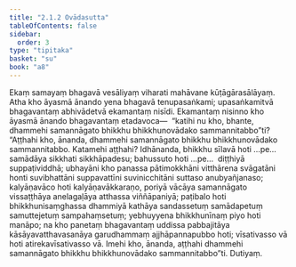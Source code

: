 ```yaml
---
title: "2.1.2 Ovādasutta"
tableOfContents: false
sidebar:
  order: 3
type: "tipitaka"
basket: "su"
book: "a8"
---
```



<DynamicBreadcrumb />

<Division number="52" book="a8">

<Paragraph number="556" book="a8">
Ekaṃ samayaṃ bhagavā vesāliyaṃ viharati mahāvane kūṭāgārasālāyaṃ. Atha kho āyasmā ānando yena bhagavā tenupasaṅkami; upasaṅkamitvā bhagavantaṃ abhivādetvā ekamantaṃ nisīdi. Ekamantaṃ nisinno kho āyasmā ānando bhagavantaṃ etadavoca—  “katihi nu kho, bhante, dhammehi samannāgato bhikkhu bhikkhunovādako sammannitabbo”ti?
</Paragraph>

<Paragraph number="557" book="a8">
“Aṭṭhahi kho, ānanda, dhammehi samannāgato bhikkhu bhikkhunovādako sammannitabbo. Katamehi aṭṭhahi? Idhānanda, bhikkhu sīlavā hoti …pe…  samādāya sikkhati sikkhāpadesu; bahussuto hoti …pe…  diṭṭhiyā suppaṭividdhā; ubhayāni kho panassa pātimokkhāni vitthārena svāgatāni honti suvibhattāni suppavattīni suvinicchitāni suttaso anubyañjanaso; kalyāṇavāco hoti kalyāṇavākkaraṇo, poriyā vācāya samannāgato vissaṭṭhāya anelagaḷāya atthassa viññāpaniyā; paṭibalo hoti bhikkhunisaṃghassa dhammiyā kathāya sandassetuṃ samādapetuṃ samuttejetuṃ sampahaṃsetuṃ; yebhuyyena bhikkhunīnaṃ piyo hoti manāpo; na kho panetaṃ bhagavantaṃ uddissa pabbajitāya kāsāyavatthavasanāya garudhammaṃ ajjhāpannapubbo hoti; vīsativasso vā hoti atirekavīsativasso vā. Imehi kho, ānanda, aṭṭhahi dhammehi samannāgato bhikkhu bhikkhunovādako sammannitabbo”ti.

</Paragraph>
</Division>

<Paragraph number="558" type="center" book="a8">
Dutiyaṃ.
</Paragraph>